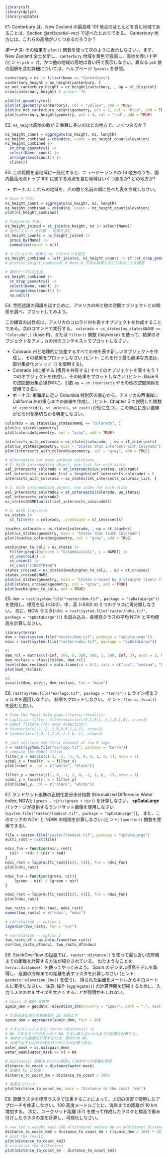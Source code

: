 ```r
library(sf)
library(dplyr)
library(spData)
```

E1. Canterbury は、New Zealand の最高峰 101 地点のほとんどを含む地域であることは、Section \@ref(spatial-vec) で述べたとおりである。
Canterbury 地方には、これらの高地がいくつあるだろうか？

**ボーナス:** その結果を `plot()` 関数を使って次のように表示しなさい。、まず、New Zealand 全土を示し、`canterbury` 地域を黄色で強調し、高地を赤い十字 (ヒント: `pch = 7`)、かつ他の地域の高地は青い円で表示しなさい。異なる `pch` 値の図解を含む詳細については、ヘルプページ `?points` を参照。

```r
canterbury = nz |> filter(Name == "Canterbury")
canterbury_height = nz_height[canterbury, ]
nz_not_canterbury_height = nz_height[canterbury, , op = st_disjoint]
nrow(canterbury_height) # answer: 70

plot(st_geometry(nz))
plot(st_geometry(canterbury), col = "yellow", add = TRUE)
plot(nz_not_canterbury_height$geometry, pch = 1, col = "blue", add = TRUE)
plot(canterbury_height$geometry, pch = 4, col = "red", add = TRUE)
```

E2. `nz_height`高地の数が 2 番目に多いのはどの地方で、いくつあるか？

```r
nz_height_count = aggregate(nz_height, nz, length)
nz_height_combined = cbind(nz, count = nz_height_count$elevation)
nz_height_combined |> 
  st_drop_geometry() |> 
  select(Name, count) |> 
  arrange(desc(count)) |> 
  slice(2)
```

E3. この質問を全地域に一般化すると、ニュージーランドの 16 地方のうち、国内最高地点トップ 100 に属する地点を含む地域はいくつあるか? どの地方か?

- ボーナス: これらの地域を、点の数と名前の順に並べた表を作成しなさい。

```r
# Base R 方法:
nz_height_count = aggregate(nz_height, nz, length)
nz_height_combined = cbind(nz, count = nz_height_count$elevation)
plot(nz_height_combined)

# Tidyverse 方法:
nz_height_joined = st_join(nz_height, nz |> select(Name))
# 地方ごとに n を計算 - 結果を含む
nz_height_counts = nz_height_joined |> 
  group_by(Name) |> 
  summarise(count = n())

# オプションで、結果と nz ジオメトリを結合
nz_height_combined = left_join(nz, nz_height_counts |> sf::st_drop_geometry())
# plot(nz_height_combined) # Base R 方法の結果と同じであることを確認

# 要約テーブルを生成
nz_height_combined |> 
  st_drop_geometry() |> 
  select(Name, count) |> 
  arrange(desc(count)) |> 
  na.omit()
```

E4. 空間述語の知識を試すために、アメリカの州と他の空間オブジェクトとの関係を調べ、プロットしてみよう。

この練習の出発点は、アメリカのコロラド州を表すオブジェクトを作成することである。次のコマンドで実行する。
`colorado = us_states[us_states$NAME == "Colorado",]`  (base R)、または `filter()` 関数 (tidyverse) を使って、結果のオブジェクトをアメリカの州のコンテキストでプロットしなさい。

- Colorado 州と地理的に交差するすべての州を表す新しいオブジェクトを作成し、その結果をプロットしなさい (ヒント: これを行う最も簡潔な方法は、部分集合化メソッド `[`] を使用する)。
- Colorado 州に接する (境界を共有する) すべてのオブジェクトを表すもう 1 つのオブジェクトを作成し、その結果をプロットしなさい (ヒント: Base R の空間部分集合操作中に、引数 `op = st_intersects` やその他の空間関係を使用できる)。
- ボーナス: 東海岸に近い Columbia 特別区の重心から、アメリカの西海岸に California 州の重心までの直線を作成し（ヒント: Chapter 5 で説明した関数 `st_centroid()`、`st_union()`、`st_cast()`が役に立つ)、この東西に長い直線がどの州を横切るかを特定しなさい。

```r
colorado = us_states[us_states$NAME == "Colorado", ]
plot(us_states$geometry)
plot(colorado$geometry, col = "gray", add = TRUE)
```

```r
intersects_with_colorado = us_states[colorado, , op = st_intersects]
plot(us_states$geometry, main = "States that intersect with Colorado")
plot(intersects_with_colorado$geometry, col = "gray", add = TRUE)
```

```r
# Alternative but more verbose solutions
# 2: With intermediate object, one list for each state
sel_intersects_colorado = st_intersects(us_states, colorado)
sel_intersects_colorado_list = lengths(sel_intersects_colorado) > 0
intersects_with_colorado = us_states[sel_intersects_colorado_list, ]

# 3: With intermediate object, one index for each state
sel_intersects_colorado2 = st_intersects(colorado, us_states)
sel_intersects_colorado2
us_states$NAME[unlist(sel_intersects_colorado2)]

# 4: With tidyverse
us_states |> 
  st_filter(y = colorado, .predicate = st_intersects)
```

```r
touches_colorado = us_states[colorado, , op = st_touches]
plot(us_states$geometry, main = "States that touch Colorado")
plot(touches_colorado$geometry, col = "gray", add = TRUE)
```


```r
washington_to_cali = us_states |> 
  filter(grepl(pattern = "Columbia|Cali", x = NAME)) |> 
  st_centroid() |> 
  st_union() |> 
  st_cast("LINESTRING")
states_crossed = us_states[washington_to_cali, , op = st_crosses]
states_crossed$NAME
plot(us_states$geometry, main = "States crossed by a straight line\n from the District of Columbia to central California")
plot(states_crossed$geometry, col = "gray", add = TRUE)
plot(washington_to_cali, add = TRUE)
```


E5. `dem = rast(system.file("raster/dem.tif", package = "spDataLarge"))` を使用し、標高を低 (<300)、中、高 (>500) の 3 つのクラスに再分類しなさい。
次に、NDVI ラスタ(`ndvi = rast(system.file("raster/ndvi.tif", package = "spDataLarge"))`) を読み込み、各標高クラスの平均 NDVI と平均標高を計算しなさい。

```r
library(terra)
dem = rast(system.file("raster/dem.tif", package = "spDataLarge"))
ndvi = rast(system.file("raster/ndvi.tif", package = "spDataLarge"))

#1
dem_rcl = matrix(c(-Inf, 300, 0, 300, 500, 1, 500, Inf, 2), ncol = 3, byrow = TRUE)
dem_reclass = classify(dem, dem_rcl)
levels(dem_reclass) = data.frame(id = 0:2, cats = c("low", "medium", "high"))
plot(dem_reclass)

#2
zonal(c(dem, ndvi), dem_reclass, fun = "mean")
```

E6. `rast(system.file("ex/logo.tif", package = "terra"))` にライン検出フィルタを適用しなさい。
結果をプロットしなさい。
ヒント: `?terra::focal()` を読むと良い。

```r
# from the focal help page (?terra::focal()):
# Laplacian filter: filter=matrix(c(0,1,0,1,-4,1,0,1,0), nrow=3)
# Sobel filters (for edge detection): 
# fx=matrix(c(-1,-2,-1,0,0,0,1,2,1), nrow=3) 
# fy=matrix(c(1,0,-1,2,0,-2,1,0,-1), nrow=3)

# just retrieve the first channel of the R logo
r = rast(system.file("ex/logo.tif", package = "terra"))
# compute the Sobel filter
filter_x = matrix(c(-1, -2, -1, 0, 0, 0, 1, 2, 1), nrow = 3)
sobel_x = focal(r, w = filter_x)
plot(sobel_x, col = c("white", "black"))

filter_y = matrix(c(1, 0, -1, 2, 0, -2, 1, 0, -1), nrow = 3)
sobel_y = focal(r, w = filter_y)
plot(sobel_y, col = c("black", "white"))
```

E7. ランドサット画像の正規化差分水分指数 (Normalized Difference Water Index; NDWI; `(green - nir)/(green + nir)`) を計算しなさい。
**spDataLarge**パッケージが提供するランドサット画像を使用しなさい (`system.file("raster/landsat.tif", package = "spDataLarge")`)。
また、このエリアの NDVI と NDWI の相関を計算しなさい (ヒント: `layerCor()` 関数を使用できる)。

```r
file = system.file("raster/landsat.tif", package = "spDataLarge")
multi_rast = rast(file)

ndvi_fun = function(nir, red){
  (nir - red) / (nir + red)
}
ndvi_rast = lapp(multi_rast[[c(4, 3)]], fun = ndvi_fun)
plot(ndvi_rast)

ndwi_fun = function(green, nir){
    (green - nir) / (green + nir)
}

ndwi_rast = lapp(multi_rast[[c(2, 4)]], fun = ndwi_fun)
plot(ndwi_rast)

two_rasts = c(ndvi_rast, ndwi_rast)
names(two_rasts) = c("ndvi", "ndwi")

# correlation -- option 1
layerCor(two_rasts, fun = "cor")

# correlation -- option 2
two_rasts_df = as.data.frame(two_rasts)
cor(two_rasts_df$ndvi, two_rasts_df$ndwi)
```

E8. StackOverflow の[投稿](https://stackoverflow.com/questions/35555709/global-raster-of-geographic-distances)では、`raster::distance()` を使って最も近い海岸線までの距離を計算する方法が紹介されている。
似たようなことを `terra::distance()` を使ってやってみよう。 Spain のデジタル標高モデルを取得し、全国の海岸までの距離を表すラスタを計算しなさい (ヒント: `geodata::elevation_30s()` を使う)。
得られた距離をメートルからキロメートルに変換しなさい。
注意: 操作 (`aggregate()`) の計算時間を短縮するために、入力ラスタのセルサイズを大きくすることが賢明かもしれない。

```r
# Spain の DEM を取得
spain_dem = geodata::elevation_30s(country = "Spain", path = ".", mask = FALSE)

# 計算高速化のため解像度を 20 倍落とす
spain_dem = aggregate(spain_dem, fact = 20)

# ドキュメントによると、terra::distance() は
# NA であるすべてのセルから NA でない最も近いセルまでの距離を計算する。
# 海岸までの距離を計算するには、陸地では NA、
# 水域ではそれ以外の値を持つラスタが必要である。
water_mask = is.na(spain_dem)
water_mask[water_mask == 0] = NA

# distance() 関数をマスクに適用して海岸までの距離を取得
distance_to_coast = distance(water_mask)
# 距離を km に変換
distance_to_coast_km = distance_to_coast / 1000

# 結果をプロット
plot(distance_to_coast_km, main = "Distance to the coast (km)")
```

E9. 距離ラスタを標高ラスタで加重することによって、上記の演習で使用したアプローチを修正しなさい。100 高度メートルごとに、海岸までの距離が 10 km 増加する。
次に、ユークリッド距離 (E7) を使って作成したラスタと標高で重み付けしたラスタの差を計算し、可視化しなさい。

```r
# now let's weight each 100 altitudinal meters by an additional distance of 10 km
distance_to_coast_km2 = distance_to_coast_km + ((spain_dem / 100) * 10)
# plot the result
plot(distance_to_coast_km2)
# visualize the difference
plot(distance_to_coast_km - distance_to_coast_km2)
```

